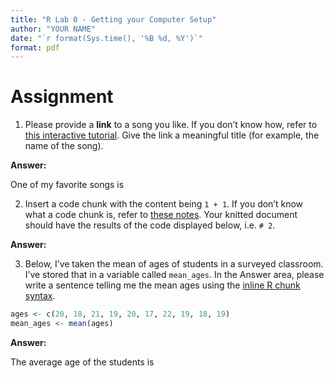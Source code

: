 ```yaml
---
title: "R Lab 0 - Getting your Computer Setup"
author: "YOUR NAME"
date: "`r format(Sys.time(), '%B %d, %Y')`"
format: pdf
---
```


# Assignment

1. Please provide a **link** to a song you like. 
If you don't know how, refer to [this interactive tutorial](https://www.markdowntutorial.com/). 
Give the link a meaningful title (for example, the name of the song).

**Answer:**

One of my favorite songs is 




2. Insert a code chunk with the content being `1 + 1`. If you don't know what a code chunk is, refer to [these notes](https://evalf21.classes.andrewheiss.com/resource/rmarkdown/). Your knitted document should have the results of the code displayed below, i.e. `# 2`.

**Answer:**





3. Below, I've taken the mean of ages of students in a surveyed classroom. I've stored that in a variable called `mean_ages`. In the Answer area, please write a sentence telling me the mean ages using the [inline R chunk syntax](https://evalf21.classes.andrewheiss.com/resource/rmarkdown/#inline-chunks). 

```r
ages <- c(20, 18, 21, 19, 20, 17, 22, 19, 18, 19)
mean_ages <- mean(ages)
```

**Answer:**

The average age of the students is 


